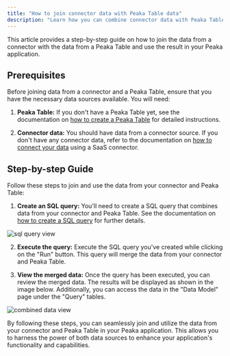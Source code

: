 ```yaml
---
title: "How to join connector data with Peaka Table data"
description: "Learn how you can combine connector data with Peaka Table data and utilize the result in your Peaka application"
---
```


This article provides a step-by-step guide on how to join the data from a connector with the data from a Peaka Table and use the result in your Peaka application.

## Prerequisites

Before joining data from a connector and a Peaka Table, ensure that you have the necessary data sources available. You will need:

1. **Peaka Table:** If you don't have a Peaka Table yet, see the documentation on [how to create a Peaka Table](https://docs.peaka.com/connecting-your-data/creating-peaka-table) for detailed instructions.

2. **Connector data:** You should have data from a connector source. If you don't have any connector data, refer to the documentation on [how to connect your data](https://docs.peaka.com/connecting-your-data/add-connection) using a SaaS connector.

## Step-by-step Guide

Follow these steps to join and use the data from your connector and Peaka Table:

1. **Create an SQL query:** You'll need to create a SQL query that combines data from your connector and Peaka Table. See the documentation on [how to create a SQL query](https://docs.peaka.com/connecting-your-data/creating-query) for further details.

<img
  src="https://cdn.peaka.com/how-to-guides/combine-connector-data-and-internal-data-1.png"
  alt="sql query view"
/>

2. **Execute the query:** Execute the SQL query you've created while clicking on the "Run" button. This query will merge the data from your connector and Peaka Table.

3. **View the merged data:** Once the query has been executed, you can review the merged data. The results will be displayed as shown in the image below. Additionally, you can access the data in the "Data Model" page under the "Query" tables.

<img
  src="https://cdn.peaka.com/how-to-guides/combine-connector-data-and-internal-data-2.png"
  alt="combined data view"
/>

By following these steps, you can seamlessly join and utilize the data from your connector and Peaka Table in your Peaka application. This allows you to harness the power of both data sources to enhance your application's functionality and capabilities.
